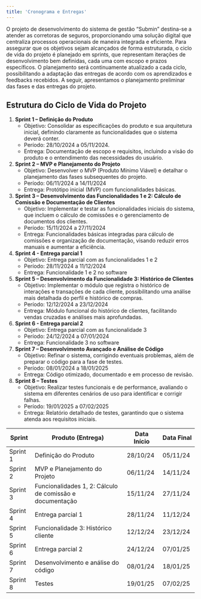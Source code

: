 ```yaml
---
title: 'Cronograma e Entregas'
---
```


O projeto de desenvolvimento do sistema de gestão “Submin” destina-se a atender as corretoras de seguros,
proporcionando uma solução digital que centraliza processos operacionais de maneira integrada e eficiente. Para
assegurar que os objetivos sejam alcançados de forma estruturada, o ciclo de vida do projeto é planejado em sprints,
que representam iterações de desenvolvimento bem definidas, cada uma com escopo e prazos específicos. O
planejamento será continuamente atualizado a cada ciclo, possibilitando a adaptação das entregas de acordo com os
aprendizados e feedbacks recebidos. A seguir, apresentamos o planejamento preliminar das fases e das entregas do
projeto.

## Estrutura do Ciclo de Vida do Projeto

1. **Sprint 1 – Definição do Produto**
    * Objetivo: Consolidar as especificações do produto e sua arquitetura inicial, definindo claramente
    as funcionalidades que o sistema deverá conter.
    * Período: 28/10/2024 a 05/11/2024.
    * Entrega: Documentação de escopo e requisitos, incluindo a visão do produto e o entendimento das
    necessidades do usuário.
2. **Sprint 2 – MVP e Planejamento do Projeto**
    * Objetivo: Desenvolver o MVP (Produto Mínimo Viável) e detalhar o planejamento das fases
    subsequentes do projeto.
    * Período: 06/11/2024 a 14/11/2024
    * Entrega: Protótipo inicial (MVP) com funcionalidades básicas.
3. **Sprint 3 – Desenvolvimento das Funcionalidades 1 e 2: Cálculo de Comissão e Documentação de
Clientes**
    * Objetivo: Implementar e testar as funcionalidades iniciais do sistema, que incluem o cálculo de
    comissões e o gerenciamento de documentos dos clientes.
    * Período: 15/11/2024 a 27/11/2024
    * Entrega: Funcionalidades básicas integradas para cálculo de comissões e organização de
    documentação, visando reduzir erros manuais e aumentar a eficiência.
4. **Sprint 4 - Entrega parcial 1**
    * Objetivo: Entrega parcial com as funcionalidades 1 e 2
    * Período: 28/11/2024 a 11/12/2024
    * Entrega: Funcionalidade 1 e 2 no software
5. **Sprint 5 – Desenvolvimento da Funcionalidade 3: Histórico de Clientes**
    * Objetivo: Implementar o módulo que registra o histórico de interações e transações de cada
    cliente, possibilitando uma análise mais detalhada do perfil e histórico de compras.
    * Período: 12/12/2024 a 23/12/2024
    * Entrega: Módulo funcional do histórico de clientes, facilitando vendas cruzadas e análises mais
    aprofundadas.
6. **Sprint 6 - Entrega parcial 2**
    * Objetivo: Entrega parcial com as funcionalidade 3
    * Período: 24/12/2024 a 07/01/2024
    * Entrega: Funcionalidade 3 no software
7. **Sprint 7 – Desenvolvimento Avançado e Análise de Código**
    * Objetivo: Refinar o sistema, corrigindo eventuais problemas, além de preparar o código para a
    fase de testes.
    * Período: 08/01/2024 a 18/01/2025
    * Entrega: Código otimizado, documentado e em processo de revisão.
8. **Sprint 8 – Testes**
    * Objetivo: Realizar testes funcionais e de performance, avaliando o sistema em diferentes cenários
    de uso para identificar e corrigir falhas.
    * Período: 19/01/2025 a 07/02/2025
    * Entrega: Relatório detalhado de testes, garantindo que o sistema atenda aos requisitos iniciais.


| Sprint         | Produto (Entrega)                                              | Data Início    | Data Final    |
|----------------|----------------------------------------------------------------|----------------|----------------|
| Sprint 1&nbsp; | Definição do Produto                                           | 28/10/24&nbsp; | 05/11/24&nbsp; |
| Sprint 2       | MVP e Planejamento do Projeto                                  | 06/11/24       | 14/11/24&nbsp; |
| Sprint 3       | Funcionalidades 1, 2: Cálculo de comissão e documentação&nbsp; | 15/11/24       | 27/11/24&nbsp; |
| Sprint 4       | Entrega parcial 1                                              | 28/11/24       | 11/12/24       |
| Sprint 5       | Funcionalidade 3: Histórico cliente                            | 12/12/24       | 23/12/24&nbsp; |
| Sprint 6       | Entrega parcial 2&nbsp;                                        | 24/12/24       | 07/01/25&nbsp; |
| Sprint 7       | Desenvolvimento e análise do código                            | 08/01/24       | 18/01/25       |
| Sprint 8       | Testes                                                         | 19/01/25       | 07/02/25       |
